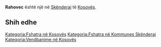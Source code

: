 {{Fshat në 
 | Emri                = Rahovec
 | EmriAlt                = 
 | NAME_SHORT_FORM=      
 | NAME_GENERIC=      
 | NAME_SORT_NAME_RO=      RAHOVEC
 | FULL_NAME_RO = Rahovec
 | FULL_NAME_ND_RO=Rahovec
 | SORT_NAME_RG=RAHOVEC
 | FULL_NAME_RG=Rahovec
 | FULL_NAME_ND_RG=Rahovec
 | SRP_NAME_SHORT_FORM=      
 | SRP_NAME_GENERIC=      
 | SRP_NAME_SORT_NAME_RO=      
 | SRP_FULL_NAME_RO = 
 | SRP_FULL_NAME_ND_RO=
 | SRP_SORT_NAME_RG=
 | SRP_FULL_NAME_RG=
 | SRP_FULL_NAME_ND_RG=
 | Emri (Rasa dhanore) = 
 | Figura              = 
 | Shteti              = Kosovo
 | Komuna              = Skënderaj
 | Kodi postar         = 
 | Sipërfaqja          = 

 | Popullsia           = 

 | Regj. i popullsisë  = 
 | Dend. e popullsisë  = 
 | Faqja zyrtare       = 
 <!--- Koordinatat ----> 
 | Gjerësia            = 42.383333
 | Gjatësia            = 20.616667
 | Lartësia            = 
}}
'''Rahovec''' është një [[]] në [[Skënderaj]] të [[Kosovës]].

<!-- == Gjeografia == -->
<!-- == Historia == -->
<!-- == Demografia == -->
== Shih edhe ==
{{Komuna Skënderaj}}
{{Kosovo-Administrata-Cung}}

[[Kategoria:Fshatra në Kosovës]]
[[Kategoria:Fshatra në Kommunes Skënderaj]]
[[Kategoria:Vendbanime në Kosovës]]